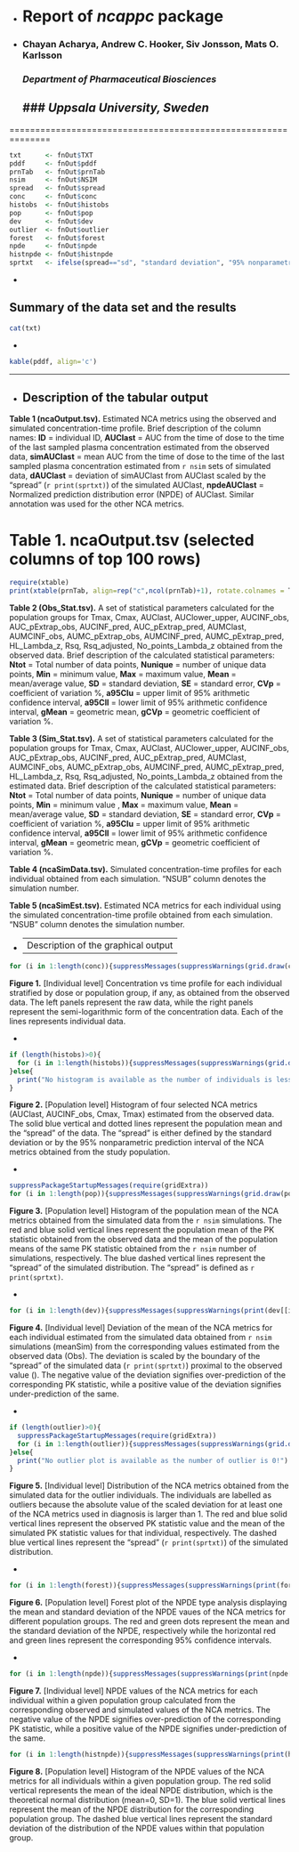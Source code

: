 -
# Report of *ncappc* package
-
### Chayan Acharya, Andrew C. Hooker, Siv Jonsson, Mats O. Karlsson
### *Department of Pharmaceutical Biosciences*
### *Uppsala University, Sweden*
------------------------------------------------------------------

==============================================================

```r
txt      <- fnOut$TXT
pddf     <- fnOut$pddf
prnTab   <- fnOut$prnTab
nsim     <- fnOut$NSIM
spread   <- fnOut$spread
conc     <- fnOut$conc
histobs  <- fnOut$histobs
pop      <- fnOut$pop
dev      <- fnOut$dev
outlier  <- fnOut$outlier
forest   <- fnOut$forest
npde     <- fnOut$npde
histnpde <- fnOut$histnpde
sprtxt   <- ifelse(spread=="sd", "standard deviation", "95% nonparametric prediction interval of the NCA metrics obtained from the simulated data")
```

-

Summary of the data set and the results
-------------------------------


```r
cat(txt)
```

-

```r
kable(pddf, align='c')
```

-------------------------------

-
Description of the tabular output
------------------------------

**Table 1 (ncaOutput.tsv).** Estimated NCA metrics using the observed and simulated concentration-time profile. Brief description of the column names: **ID** = individual ID, **AUClast** = AUC from the time of dose to the time of the last sampled plasma concentration estimated from the observed data, **simAUClast** = mean AUC from the time of dose to the time of the last sampled plasma concentration estimated from `r nsim` sets of simulated data, **dAUClast** = deviation of simAUClast from AUClast scaled by the "spread" (`r print(sprtxt)`) of the simulated AUClast, **npdeAUClast** = Normalized prediction distribution error (NPDE) of AUClast. Similar annotation was used for the other NCA metrics.

# Table 1. ncaOutput.tsv (selected columns of top 100 rows)

```r
require(xtable)
print(xtable(prnTab, align=rep("c",ncol(prnTab)+1), rotate.colnames = T), include.rownames=FALSE, type = 'html')
```


**Table 2 (Obs_Stat.tsv).** A set of statistical parameters calculated for the population groups for Tmax, Cmax, AUClast, AUClower_upper, AUCINF_obs, AUC_pExtrap_obs, AUCINF_pred, AUC_pExtrap_pred, AUMClast, AUMCINF_obs, AUMC_pExtrap_obs, AUMCINF_pred, AUMC_pExtrap_pred, HL_Lambda_z, Rsq, Rsq_adjusted, No_points_Lambda_z obtained from the observed data. Brief description of the calculated statistical parameters: **Ntot** = Total number of data points, **Nunique** = number of unique data points, **Min** = minimum value, **Max** = maximum value, **Mean** = mean/average value, **SD** = standard deviation, **SE** = standard error, **CVp** = coefficient of variation %, **a95CIu** = upper limit of 95% arithmetic confidence interval, **a95CIl** = lower limit of 95% arithmetic confidence interval, **gMean** = geometric mean, **gCVp** = geometric coefficient of variation %.

**Table 3 (Sim_Stat.tsv).** A set of statistical parameters calculated for the population groups for Tmax, Cmax, AUClast, AUClower_upper, AUCINF_obs, AUC_pExtrap_obs, AUCINF_pred, AUC_pExtrap_pred, AUMClast, AUMCINF_obs, AUMC_pExtrap_obs, AUMCINF_pred, AUMC_pExtrap_pred, HL_Lambda_z, Rsq, Rsq_adjusted, No_points_Lambda_z obtained from the estimated data. Brief description of the calculated statistical parameters: **Ntot** = Total number of data points, **Nunique** = number of unique data points, **Min** = minimum value , **Max** = maximum value, **Mean** = mean/average value, **SD** = standard deviation, **SE** = standard error, **CVp** = coefficient of variation %, **a95CIu** = upper limit of 95% arithmetic confidence interval, **a95CIl** = lower limit of 95% arithmetic confidence interval, **gMean** = geometric mean, **gCVp** = geometric coefficient of variation %.

**Table 4 (ncaSimData.tsv).** Simulated concentration-time profiles for each individual obtained from each simulation. "NSUB" column denotes the simulation number.

**Table 5 (ncaSimEst.tsv).** Estimated NCA metrics for each individual using the simulated concentration-time profile obtained from each simulation. "NSUB" column denotes the simulation number.

-
---------------------------------
Description of the graphical output
------------------------------

```r
for (i in 1:length(conc)){suppressMessages(suppressWarnings(grid.draw(conc[[i]]))); Sys.sleep(0.5); grid.newpage()}
```

**Figure 1.** [Individual level] Concentration vs time profile for each individual stratified by dose or population group, if any, as obtained from the observed data. The left panels represent the raw data, while the right panels represent the semi-logarithmic form of the concentration data. Each of the lines represents individual data.

-

```r
if (length(histobs)>0){
  for (i in 1:length(histobs)){suppressMessages(suppressWarnings(grid.draw(histobs[[i]]))); Sys.sleep(0.5); grid.newpage()}
}else{
  print("No histogram is available as the number of individuals is less than 5 in each population strata!")
}
```

**Figure 2.** [Population level] Histogram of four selected NCA metrics (AUClast, AUCINF_obs, Cmax, Tmax) estimated from the observed data. The solid blue vertical and dotted lines represent the population mean and the "spread" of the data. The "spread" is either defined by the standard deviation or by the 95% nonparametric prediction interval of the NCA metrics obtained from the study population.

-

```r
suppressPackageStartupMessages(require(gridExtra))
for (i in 1:length(pop)){suppressMessages(suppressWarnings(grid.draw(pop[[i]]))); Sys.sleep(0.5); grid.newpage()}
```

**Figure 3.** [Population level] Histogram of the population mean of the NCA metrics obtained from the simulated data from the `r nsim` simulations. The red and blue solid vertical lines represent the population mean of the PK statistic obtained from the observed data and the mean of the population means of the same PK statistic obtained from the `r nsim` number of simulations, respectively. The blue dashed vertical lines represent the "spread" of the simulated distribution. The "spread" is defined as `r print(sprtxt)`.

-

```r
for (i in 1:length(dev)){suppressMessages(suppressWarnings(print(dev[[i]]))); Sys.sleep(0.5)}
```

**Figure 4.** [Individual level] Deviation of the mean of the NCA metrics for each individual estimated from the simulated data obtained from `r nsim` simulations (meanSim) from the corresponding values estimated from the observed data (Obs). The deviation is scaled by the boundary of the "spread" of the simulated data (`r print(sprtxt)`) proximal to the observed value (\textbf{Deviation = (Obs - meanSim)/ spread}). The negative value of the deviation signifies over-prediction of the corresponding PK statistic, while a positive value of the deviation signifies under-prediction of the same.

-

```r
if (length(outlier)>0){
  suppressPackageStartupMessages(require(gridExtra))
  for (i in 1:length(outlier)){suppressMessages(suppressWarnings(grid.draw(outlier[[i]]))); Sys.sleep(0.5); grid.newpage()}
}else{
  print("No outlier plot is available as the number of outlier is 0!")
}
```

**Figure 5.** [Individual level] Distribution of the NCA metrics obtained from the simulated data for the outlier individuals. The individuals are labelled as outliers because the absolute value of the scaled deviation for at least one of the NCA metrics used in diagnosis is larger than 1. The red and blue solid vertical lines represent the observed PK statistic value and the mean of the simulated PK statistic values for that individual, respectively. The dashed blue vertical lines represent the "spread" (`r print(sprtxt)`) of the simulated distribution.

-

```r
for (i in 1:length(forest)){suppressMessages(suppressWarnings(print(forest[[i]]))); Sys.sleep(0.5)}
```

**Figure 6.** [Population level] Forest plot of the NPDE type analysis displaying the mean and standard deviation of the NPDE vaues of the NCA metrics for different population groups. The red and green dots represent the mean and the standard deviation of the NPDE, respectively while the horizontal red and green lines represent the corresponding 95% confidence intervals.

-

```r
for (i in 1:length(npde)){suppressMessages(suppressWarnings(print(npde[[i]]))); Sys.sleep(0.5)}
```

**Figure 7.** [Individual level] NPDE values of the NCA metrics for each individual within a given population group calculated from the corresponding observed and simulated values of the NCA metrics. The negative value of the NPDE signifies over-prediction of the corresponding PK statistic, while a positive value of the NPDE signifies under-prediction of the same.

```r
for (i in 1:length(histnpde)){suppressMessages(suppressWarnings(print(histnpde[[i]]))); Sys.sleep(0.5)}
```

**Figure 8.** [Population level] Histogram of the NPDE values of the NCA metrics for all individuals within a given population group. The red solid vertical represents the mean of the ideal NPDE distribution, which is the theoretical normal distribution (mean=0, SD=1). The blue solid vertical lines represent the mean of the NPDE distribution for the corresponding population group. The dashed blue vertical lines represent the standard deviation of the distribution of the NPDE values within that population group.


